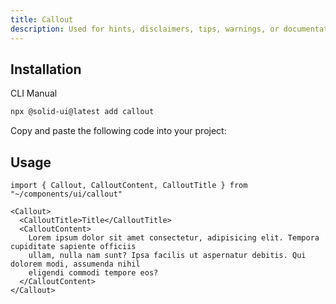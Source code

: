 ```yaml
---
title: Callout
description: Used for hints, disclaimers, tips, warnings, or documentation needs.
---
```


<ComponentPreview name="callout-demo" />

## Installation

<Tabs defaultValue="cli">

<TabsList>
  <TabsTrigger value="cli">CLI</TabsTrigger>
  <TabsTrigger value="manual">Manual</TabsTrigger>
</TabsList>

<TabsContent value="cli">

```bash
npx @solid-ui@latest add callout
```

</TabsContent>

<TabsContent value="manual">

<Step>Copy and paste the following code into your project: </Step>

<ComponentSource name="callout" />

</TabsContent>

</Tabs>

## Usage

```tsx
import { Callout, CalloutContent, CalloutTitle } from "~/components/ui/callout"
```

```tsx
<Callout>
  <CalloutTitle>Title</CalloutTitle>
  <CalloutContent>
    Lorem ipsum dolor sit amet consectetur, adipisicing elit. Tempora cupiditate sapiente officiis
    ullam, nulla nam sunt? Ipsa facilis ut aspernatur debitis. Qui dolorem modi, assumenda nihil
    eligendi commodi tempore eos?
  </CalloutContent>
</Callout>
```
